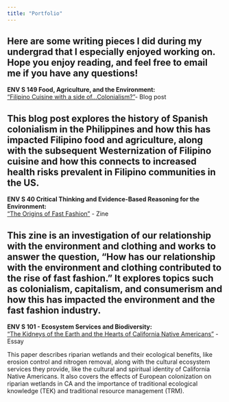 ```yaml
---
title: "Portfolio"
---
```


Here are some writing pieces I did during my undergrad that I especially enjoyed working on. Hope you enjoy reading, and feel free to email me if you have any questions!
---

**ENV S 149 Food, Agriculture, and the Environment:**\
[“Filipino Cuisine with a side of...Colonialism?”](https://www.canva.com/design/DAF-O88u2ic/hI-bsnZ_OPX-USvyECXumg/view?utm_content=DAF-O88u2ic&utm_campaign=designshare&utm_medium=link&utm_source=editor)- Blog post

This blog post explores the history of Spanish colonialism in the Philippines and how this has impacted Filipino food and agriculture, along with the subsequent Westernization of Filipino cuisine and how this connects to increased health risks prevalent in Filipino communities in the US.
---

**ENV S 40 Critical Thinking and Evidence-Based Reasoning for the Environment:**\
[“The Origins of Fast Fashion”](https://drive.google.com/file/d/17m35kYVJ5oequeiMDDfMFr6xHT9mOWyL/view?usp=drive_link) - Zine

This zine is an investigation of our relationship with the environment and clothing and works to answer the question, “How has our relationship with the environment and clothing contributed to the rise of fast fashion.” It explores topics such as colonialism, capitalism, and consumerism and how this has impacted the environment and the fast fashion industry.
---

**ENV S 101 - Ecosystem Services and Biodiversity:**\
[“The Kidneys of the Earth and the Hearts of California Native Americans”](https://docs.google.com/document/d/1t14RVw668NMsmsot6JohFtY5ki8dgayQqfUJzMm7yoc/edit?usp=drive_link) - Essay

This paper describes riparian wetlands and their ecological benefits, like erosion control and nitrogen removal, along with the cultural ecosystem services they provide, like the cultural and spiritual identity of California Native Americans. It also covers the effects of European colonization on riparian wetlands in CA and the importance of traditional ecological knowledge (TEK) and traditional resource management (TRM).
